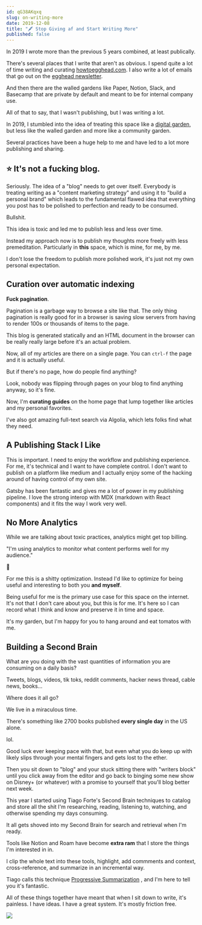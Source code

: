 ```yaml
---
id: qG38AKqxq 
slug: on-writing-more 
date: 2019-12-08 
title: "🖋 Stop Giving af and Start Writing More"
published: false
---
```


In 2019 I wrote more than the previous 5 years combined, at least publically.

There's several places that I write that aren't as obvious. I spend quite a lot
of time writing and curating [howtoegghead.com](https://howtoegghead.com). I
also write a lot of emails that go out on
the [egghead newsletter](https://egghead-io-llc.ck.page/cfff8e8be3).

And then there are the walled gardens like Paper, Notion, Slack, and Basecamp
that are private by default and meant to be for internal company use.

All of that to say, that I wasn't publishing, but I was writing a lot.

In 2019, I stumbled into the idea of treating this space like
a [digital garden](/digital-garden), but less like the walled garden and more
like a community garden.

Several practices have been a huge help to me and have led to a lot more
publishing and sharing.

## ⭐️ It's not a fucking blog.

Seriously. The idea of a "blog" needs to get over itself. Everybody is treating
writing as a "content marketing strategy" and using it to "build a personal
brand" which leads to the fundamental flawed idea that everything you post has
to be polished to perfection and ready to be consumed.

Bullshit.

This idea is toxic and led me to publish less and less over time.

Instead my approach now is to publish my thoughts more freely with less
premeditation. Particularly in **this** space, which is mine, for me, by me.

I don't lose the freedom to publish more polished work, it's just not my own
personal expectation.

## Curation over automatic indexing

**Fuck pagination**.

Pagination is a garbage way to browse a site like that. The only thing
pagination is really good for in a browser is saving slow servers from having to
render 100s or thousands of items to the page.

This blog is generated statically and an HTML document in the browser can be
really really large before it's an actual problem.

Now, all of my articles are there on a single page. You can `ctrl-f` the page
and it is actually useful.

But if there's no page, how do people find anything?

Look, nobody was flipping through pages on your blog to find anything anyway, so
it's fine.

Now, I'm **curating guides** on the home page that lump together like articles
and my personal favorites.

I've also got amazing full-text search via Algolia, which lets folks find what
they need.

## A Publishing Stack I Like

This is important. I need to enjoy the workflow and publishing experience. For
me, it's technical and I want to have complete control. I don't want to publish
on a platform like medium and I actually enjoy some of the hacking around of
having control of my own site.

Gatsby has been fantastic and gives me a lot of power in my publishing pipeline.
I love the strong interop with MDX (markdown with React components) and it fits
the way I work very well.

## No More Analytics

While we are talking about toxic practices, analytics might get top billing.

"I'm using analytics to monitor what content performs well for my audience."

🤮

For me this is a shitty optimization. Instead I'd like to optimize for being
useful and interesting to both you **and myself**.

Being useful for me is the primary use case for this space on the internet. It's
not that I don't care about you, but this is for me. It's here so I can record
what I think and know and preserve it in time and space.

It's my garden, but I'm happy for you to hang around and eat tomatos with me.

## Building a Second Brain

What are you doing with the vast quantities of information you are consuming on
a daily basis?

Tweets, blogs, videos, tik toks, reddit comments, hacker news thread, cable
news, books...

Where does it all go?

We live in a miraculous time.

There's something like 2700 books published **every single day** in the US
alone.

lol.

Good luck ever keeping pace with that, but even what you do keep up with likely
slips through your mental fingers and gets lost to the ether.

Then you sit down to "blog" and your stuck sitting there with "writers block"
until you click away from the editor and go back to binging some new show on
Disney+ (or whatever) with a promise to yourself that you'll blog better next
week.

This year I started using Tiago Forte's Second Brain techniques to catalog and
store all the shit I'm researching, reading, listening to, watching, and
otherwise spending my days consuming.

It all gets shoved into my Second Brain for search and retrieval when I'm ready.

Tools like Notion and Roam have become **extra ram** that I store the things I'm
interested in in.

I clip the whole text into these tools, highlight, add commments and context,
cross-reference, and summarize in an incremental way.

Tiago calls this
technique [Progressive Summarization](https://praxis.fortelabs.co/progressive-summarization-a-practical-technique-for-designing-discoverable-notes-3459b257d3eb/)
, and I'm here to tell you it's fantastic.

All of these things together have meant that when I sit down to write, it's
painless. I have ideas. I have a great system. It's mostly friction free.

![](https://res.cloudinary.com/joelhooks-com/image/upload/v1646023534/images/jfdi.jpeg)


